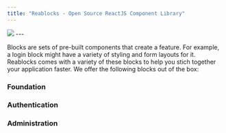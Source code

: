 ```yaml
---
title: "Reablocks - Open Source ReactJS Component Library"
---
```




<div className="my-0 mx-auto text-white text-center flex flex-col">
  <img
    className="mx-auto mb-8 mt-8"
    src={img.src}
  />
  ---
</div>

Blocks are sets of pre-built components that create a feature. For example, a login
block might have a variety of styling and form layouts for it. Reablocks comes with
a variety of these blocks to help you stich together your application faster.
We offer the following blocks out of the box:

### Foundation
<Cards>
  <Cards.Card title="😱 Not Found" href="/blocks/foundation/not-found" />
  <Cards.Card title="❌ Empty State" href="/blocks/foundation/empty-state" />
  <Cards.Card title="🗣️ Contact" href="/blocks/foundation/contact" />
  <Cards.Card title="⏳ Timeline" href="/blocks/foundation/timeline" />
</Cards>

### Authentication
<Cards>
  <Cards.Card title="🔐 Login" href="/blocks/authentication/login" />
  <Cards.Card title="🤷‍♂️ Forgot Password" href="/blocks/authentication/forgot-password" />
  <Cards.Card title="📝 Register" href="/blocks/authentication/register" />
  <Cards.Card title="☎️ MFA" href="/blocks/authentication/mfa" />
</Cards>

### Administration
<Cards>
  <Cards.Card title="👦 Profile" href="/blocks/administration/profile" />
  <Cards.Card title="💰 Pricing" href="/blocks/administration/pricing" />
  <Cards.Card title="💸 Billing" href="/blocks/administration/billing" />
  <Cards.Card title="👬 Team" href="/blocks/administration/team" />
</Cards>
